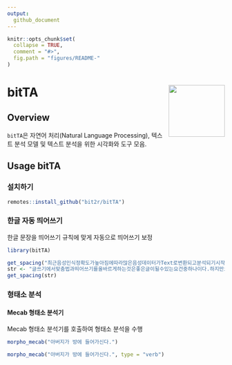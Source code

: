 ```yaml
---
output:
  github_document
---
```


<!-- README.md is generated from README.Rmd. Please edit that file -->

```r
knitr::opts_chunk$set(
  collapse = TRUE,
  comment = "#>",
  fig.path = "figures/README-"
)
```

# bitTA <img src="man/figures/r2bit.png" align="right" height="120" width="130"/>

## Overview

`bitTA`은 자연어 처리(Natural Language Processing), 텍스트 분석 모델 및 텍스트 분석을 위한 시각화와 도구 모음.

## Usage bitTA

### 설치하기

```r
remotes::install_github("bit2r/bitTA")
```


### 한글 자동 띄어쓰기

한글 문장을 띄어쓰기 규칙에 맞게 자동으로 띄어쓰기 보정

```r
library(bitTA)

get_spacing("최근음성인식정확도가높아짐에따라많은음성데이터가Text로변환되고분석되기시작했는데,이를위해잘동작하는띄어쓰기엔진은거의필수적인게되어버렸다")
str <- "글쓰기에서맞춤법과띄어쓰기를올바르게하는것은좋은글이될수있는요건중하나이다.하지만요즘학생들은부족한어문규정지식으로인해맞춤법과띄어쓰기에서많은오류를범하기도한다.본연구는그중띄어쓰기가글을인식하는데중요한역할을하는것으로판단하여,대학생들이띄어쓰기에대해서어느정도정확하게인식하고있는지,실제오류실태는어떠한지에대해살펴서그오류를개선할수있는교육방안을마련할필요가있다고판단하였다."
get_spacing(str)
```

### 형태소 분석

#### Mecab 형태소 분석기

Mecab 형태소 분석기를 호출하여 형태소 분석을 수행

```r
morpho_mecab("아버지가 방에 들어가신다.")

morpho_mecab("아버지가 방에 들어가신다.", type = "verb")
```


